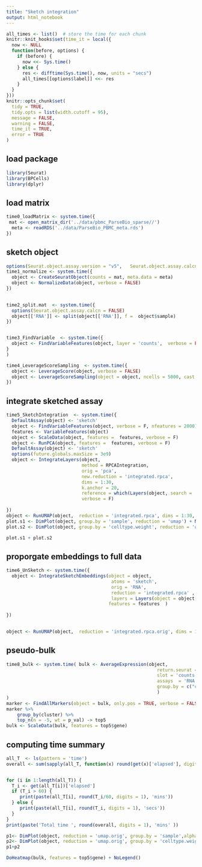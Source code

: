 ```yaml
---
title: "Sketch integration"
output: html_notebook
---
```


```r
all_times <- list()  # store the time for each chunk
knitr::knit_hooks$set(time_it = local({
  now <- NULL
  function(before, options) {
    if (before) {
      now <<- Sys.time()
    } else {
      res <- difftime(Sys.time(), now, units = "secs")
      all_times[[options$label]] <<- res
    }
  }
}))
knitr::opts_chunk$set(
  tidy = TRUE,
  tidy.opts = list(width.cutoff = 95),
  message = FALSE,
  warning = FALSE,
  time_it = TRUE,
  error = TRUE
)
```

## load package

```r
library(Seurat)
library(BPCells)
library(dplyr)
```

## load matrix
```r

time0_loadMatrix <- system.time({ 
 mat <- open_matrix_dir('../data/pbmc_ParseBio_sparse//')
  meta <- readRDS('../data/ParseBio_PBMC_meta.rds')
})
```

## sketch object
```r

options(Seurat.object.assay.version = "v5",   Seurat.object.assay.calcn = T)
time1_normalize <- system.time({
  object <- CreateSeuratObject(counts = mat, meta.data = meta)
  object <- NormalizeData(object, verbose = FALSE)
})
 

time2_split.mat  <- system.time({
  options(Seurat.object.assay.calcn = FALSE) 
  object[['RNA']] <- split(object[['RNA']], f =  object$sample)
})


time3_FindVariable  <- system.time({
  object <- FindVariableFeatures(object, layer = 'counts',  verbose = FALSE)
}
)

time4_LeverageScoreSampling  <- system.time({
  object <- LeverageScore(object, verbose = FALSE)
  object <- LeverageScoreSampling(object = object, ncells = 5000, cast = 'dgCMatrix', verbose = FALSE)
})

```

## integrate sketched assay
```r

time5_SketchIntegration  <- system.time({
  DefaultAssay(object) <- 'sketch'
  object <- FindVariableFeatures(object, verbose = F, nfeatures = 2000)
  features <- VariableFeatures(object)
  object <- ScaleData(object, features =  features, verbose = F)
  object <- RunPCA(object, features =  features, verbose = F)
  DefaultAssay(object) <- 'sketch'
  options(future.globals.maxSize = 3e9)
  object <- IntegrateLayers(object, 
                            method = RPCAIntegration,
                            orig = 'pca',
                            new.reduction = 'integrated.rpca',
                            dims = 1:30, 
                            k.anchor = 20,
                            reference = which(Layers(object, search = 'data') %in% c( 'data.H_3060')), 
                            verbose = F)
 
})
object <- RunUMAP(object,  reduction = 'integrated.rpca', dims = 1:30, return.model = T, verbose = F)
plot.s1 <- DimPlot(object, group.by = 'sample', reduction = 'umap') + NoLegend()
plot.s2 <- DimPlot(object, group.by = 'celltype.weight', reduction = 'umap') + NoLegend()
```
```r
plot.s1 + plot.s2

```


## proporgate embeddings to full data
```r
time6_UnSketch <- system.time({
  object <- IntegrateSketchEmbeddings(object = object,
                                       atoms = 'sketch',
                                       orig = 'RNA',
                                       reduction = 'integrated.rpca' ,
                                       layers = Layers(object = object[['RNA']], search = 'data'),
                                      features = features  )
 
})
 

```

```r
object <- RunUMAP(object,  reduction = 'integrated.rpca.orig', dims = 1:30 , reduction.name = 'umap.orig', reduction.key = 'Uorig_')
```

## pseudo-bulk
```r
time8_bulk <- system.time( bulk <- AverageExpression(object,
                                                        return.seurat = T,
                                                        slot = 'counts',
                                                        assays  = 'RNA',
                                                        group.by = c("celltype.weight","sample")
                                                        )
)
marker <- FindAllMarkers(object = bulk, only.pos = TRUE, verbose = FALSE)
marker %>%
    group_by(cluster) %>%
    top_n(n = -5, wt = p_val) -> top5
bulk <- ScaleData(bulk, features = top5$gene)

```

## computing time summary
```r
all_T  <- ls(pattern = 'time')
overall <- sum(sapply(all_T, function(x) round(get(x)['elapsed'], digits = 3)))/60


for (i in 1:length(all_T)) {
  T_i <- get(all_T[i])['elapsed']
  if (T_i > 60) {
     print(paste(all_T[i], round(T_i/60, digits = 1), 'mins'))
  } else {
     print(paste(all_T[i], round(T_i, digits = 1), 'secs'))
  }
}
print(paste('Total time ', round(overall, digits = 1), 'mins' ))
```

```r
p1<- DimPlot(object, reduction = 'umap.orig', group.by = 'sample',alpha = 0.1) + NoLegend()
p2<- DimPlot(object, reduction = 'umap.orig', group.by = 'celltype.weight', label = T, alpha = 0.1) + NoLegend()
p1+p2

```
```r
DoHeatmap(bulk, features = top5$gene) + NoLegend()
```

